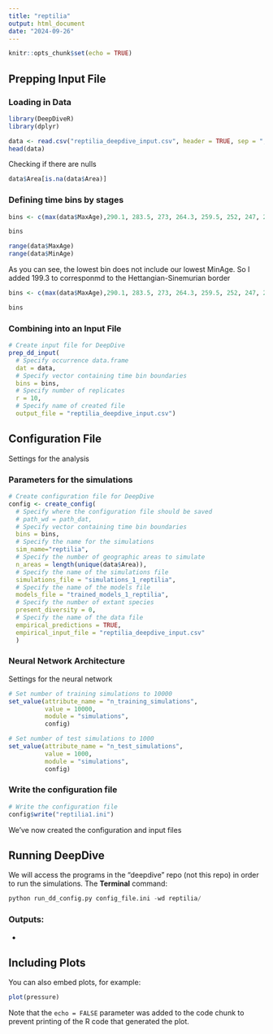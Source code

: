 ```yaml
---
title: "reptilia"
output: html_document
date: "2024-09-26"
---
```


```r
knitr::opts_chunk$set(echo = TRUE)
```

## Prepping Input File

### Loading in Data

```r
library(DeepDiveR)
library(dplyr)
```

```r
data <- read.csv("reptilia_deepdive_input.csv", header = TRUE, sep = ",")
head(data)
```

Checking if there are nulls

```r
data$Area[is.na(data$Area)]
```

### Defining time bins by stages

```r
bins <- c(max(data$MaxAge),290.1, 283.5, 273, 264.3, 259.5, 252, 247, 242, 237, 227, 217)

bins
```

```r
range(data$MaxAge)
range(data$MinAge)

```

As you can see, the lowest bin does not include our lowest MinAge. So I added 199.3 to corresponmd to the Hettangian-Sinemurian border

```r
bins <- c(max(data$MaxAge),290.1, 283.5, 273, 264.3, 259.5, 252, 247, 242, 237, 227, 217, 199.3)

bins
```

### Combining into an Input File

```r
# Create input file for DeepDive
prep_dd_input(
  # Specify occurrence data.frame
  dat = data,
  # Specify vector containing time bin boundaries
  bins = bins,
  # Specify number of replicates
  r = 10,
  # Specify name of created file
  output_file = "reptilia_deepdive_input.csv")

```

## Configuration File

Settings for the analysis

### Parameters for the simulations

```r
# Create configuration file for DeepDive
config <- create_config(
  # Specify where the configuration file should be saved
  # path_wd = path_dat,
  # Specify vector containing time bin boundaries
  bins = bins,
  # Specify the name for the simulations
  sim_name="reptilia",
  # Specify the number of geographic areas to simulate
  n_areas = length(unique(data$Area)),
  # Specify the name of the simulations file
  simulations_file = "simulations_1_reptilia",
  # Specify the name of the models file
  models_file = "trained_models_1_reptilia",
  # Specify the number of extant species
  present_diversity = 0,
  # Specify the name of the data file
  empirical_predictions = TRUE,
  empirical_input_file = "reptilia_deepdive_input.csv"
  )
```

### Neural Network Architecture

Settings for the neural network

```r
# Set number of training simulations to 10000
set_value(attribute_name = "n_training_simulations", 
          value = 10000, 
          module = "simulations",
          config)

# Set number of test simulations to 1000
set_value(attribute_name = "n_test_simulations", 
          value = 1000, 
          module = "simulations",
          config)
```

### Write the configuration file

```r
# Write the configuration file 
config$write("reptilia1.ini")
```

We've now created the configuration and input files

## Running DeepDive

We will access the programs in the "deepdive" repo (not this repo) in order to run the simulations. The **Terminal** command:

```python
python run_dd_config.py config_file.ini -wd reptilia/
```

### Outputs:

-   

## Including Plots

You can also embed plots, for example:

```r
plot(pressure)
```

Note that the `echo = FALSE` parameter was added to the code chunk to prevent printing of the R code that generated the plot.
